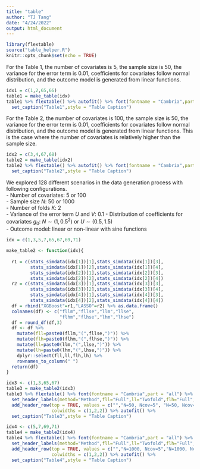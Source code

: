 ```yaml
---
title: "table"
author: "TJ Tang"
date: "4/24/2022"
output: html_document
---
```


```r
library(flextable)
source("table_helper.R")
knitr::opts_chunk$set(echo = TRUE)
```


For the Table 1, the number of covariates is 5, the sample size is 50, the variance for the error term is 0.01, coefficients for covariates follow normal distribution, and the outcome model is generated from linear functions. 

```r
idx1 = c(1,2,65,66)
table1 = make_table(idx)
table1 %>% flextable() %>% autofit() %>% font(fontname = "Cambria",part = "all") %>%
  set_caption("Table1",style = "Table Caption")
```

For the Table 2, the number of covariates is 100, the sample size is 50, the variance for the error term is 0.01, coefficients for covariates follow normal distribution, and the outcome model is generated from linear functions. This is the case where the number of covariates is relatively higher than the sample size.

```r
idx2 = c(3,4,67,68)
table2 = make_table(idx2)
table2 %>% flextable() %>% autofit() %>% font(fontname = "Cambria",part = "all") %>%
  set_caption("Table2",style = "Table Caption")
```


We explored 128 different scenarios in the data generation process with following configurations.  
- Number of covariates: 5 or 100  
- Sample size $N$: 50 or 1000  
- Number of folds $K$: 2  
- Variance of the error term $U$ and $V$: 0.1
- Distribution of coefficients for covariates $g_0$: $N\sim(1,0.5^2)$ or $U\sim(0.5,1.5)$  
- Outcome model: linear or non-linear with sine functions

```r
idx = c(1,3,5,7,65,67,69,71)
```


```r
make_table2 <- function(idx){
  
  r1 = c(stats_simdata(idx[1])[1],stats_simdata(idx[1])[3],
         stats_simdata(idx[1])[2],stats_simdata(idx[1])[4],
         stats_simdata(idx[2])[1],stats_simdata(idx[2])[3],
         stats_simdata(idx[2])[2],stats_simdata(idx[2])[4])
  r2 = c(stats_simdata(idx[3])[1],stats_simdata(idx[3])[3],
         stats_simdata(idx[3])[2],stats_simdata(idx[3])[4],
         stats_simdata(idx[4])[1],stats_simdata(idx[4])[3],
         stats_simdata(idx[4])[2],stats_simdata(idx[4])[4])
  df = rbind("XGBoost"=r1,"LASSO"=r2) %>% as.data.frame()
  colnames(df) <- c("fllm","fllse","llm","llse",
                    "flhm","flhse","lhm","lhse")
  df = round_df(df,3)
  df <- df %>%
    mutate(fll=paste0(fllm,"(",fllse,")")) %>%
    mutate(flh=paste0(flhm,"(",flhse,")")) %>%
    mutate(ll=paste0(llm,"(",llse,")")) %>%
    mutate(lh=paste0(lhm,"(",lhse,")")) %>%
    dplyr::select(fll,ll,flh,lh) %>%
    rownames_to_column(" ")
  return(df)
}
```


```r
idx3 <- c(1,3,65,67)
table3 = make_table2(idx3)
table3 %>% flextable() %>% font(fontname = "Cambria",part = "all") %>%
  set_header_labels(method="Method",fll="Full",ll="Twofold",flh="Full",lh="Twofold") %>%
  add_header_row(top = TRUE, values = c("","N=50, Ncov=5", "N=50, Ncov=100"), 
                 colwidths = c(1,2,2)) %>% autofit() %>%
  set_caption("Table3",style = "Table Caption") 
```

```r
idx4 <- c(5,7,69,71)
table4 = make_table2(idx4)
table4 %>% flextable() %>% font(fontname = "Cambria",part = "all") %>%
  set_header_labels(method="Method",fll="Full",ll="Twofold",flh="Full",lh="Twofold") %>%
  add_header_row(top = TRUE, values = c("","N=1000, Ncov=5","N=1000, Ncov=100"), 
                 colwidths = c(1,2,2)) %>% autofit() %>%
  set_caption("Table4",style = "Table Caption") 
```






